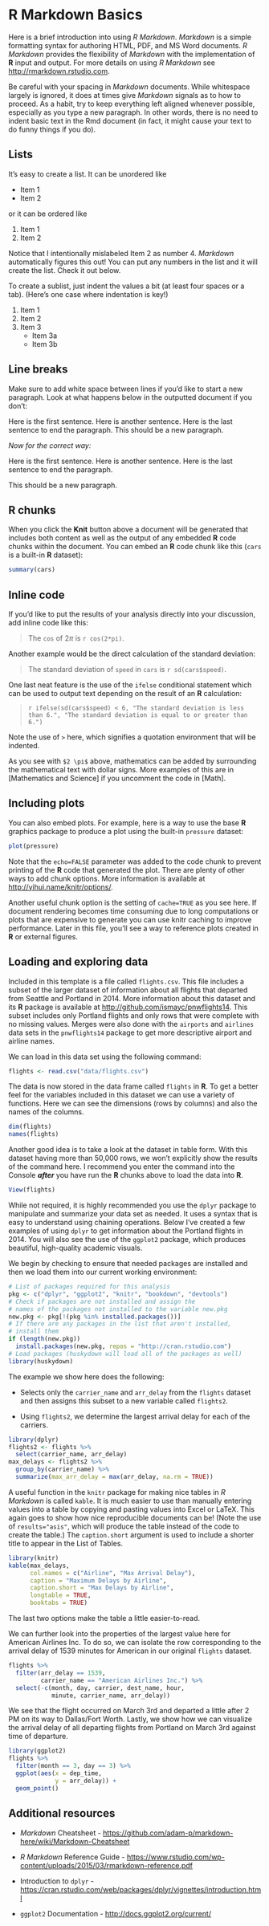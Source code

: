 <!--
The {#rmd-basics} text after the chapter declaration will allow us to link throughout the document back to the beginning of Chapter 1.  These labels will automatically be generated (if not specified) by changing the spaces to hyphens and capital letters to lowercase.  Look for the reference to this label at the beginning of Chapter 2.
-->

# R Markdown Basics {#rmd-basics}

Here is a brief introduction into using _R Markdown_. _Markdown_ is a simple formatting syntax for authoring HTML, PDF, and MS Word documents. _R Markdown_ provides the flexibility of _Markdown_ with the implementation of **R** input and output.  For more details on using _R Markdown_ see <http://rmarkdown.rstudio.com>.  

Be careful with your spacing in _Markdown_ documents.  While whitespace largely is ignored, it does at times give _Markdown_ signals as to how to proceed.  As a habit, try to keep everything left aligned whenever possible, especially as you type a new paragraph.  In other words, there is no need to indent basic text in the Rmd document (in fact, it might cause your text to do funny things if you do).

## Lists

It's easy to create a list.  It can be unordered like

* Item 1
* Item 2

or it can be ordered like

1. Item 1
4. Item 2

Notice that I intentionally mislabeled Item 2 as number 4.  _Markdown_ automatically figures this out!  You can put any numbers in the list and it will create the list.  Check it out below.

To create a sublist, just indent the values a bit (at least four spaces or a tab).  (Here's one case where indentation is key!)

1. Item 1
1. Item 2
1. Item 3
    - Item 3a
    - Item 3b

## Line breaks

Make sure to add white space between lines if you'd like to start a new paragraph.  Look at what happens below in the outputted document if you don't:

Here is the first sentence.  Here is another sentence.  Here is the last sentence to end the paragraph.
This should be a new paragraph.

*Now for the correct way:*

Here is the first sentence.  Here is another sentence.  Here is the last sentence to end the paragraph.

This should be a new paragraph.

## R chunks {#r-chunks}

When you click the **Knit** button above a document will be generated that includes both content as well as the output of any embedded **R** code chunks within the document. You can embed an **R** code chunk like this (`cars` is a built-in **R** dataset):

```r
summary(cars)
```

## Inline code

If you'd like to put the results of your analysis directly into your discussion, add inline code like this:

> The `cos` of $2 \pi$ is `r cos(2*pi)`.

Another example would be the direct calculation of the standard deviation:

> The standard deviation of `speed` in `cars` is `r sd(cars$speed)`.

One last neat feature is the use of the `ifelse` conditional statement which can be used to output text depending on the result of an **R** calculation:

> `r ifelse(sd(cars$speed) < 6, "The standard deviation is less than 6.", "The standard deviation is equal to or greater than 6.")`

Note the use of `>` here, which signifies a quotation environment that will be indented.

As you see with `$2 \pi$` above, mathematics can be added by surrounding the mathematical text with dollar signs.  More examples of this are in [Mathematics and Science] if you uncomment the code in [Math].  

## Including plots

You can also embed plots.  For example, here is a way to use the base **R** graphics package to produce a plot using the built-in `pressure` dataset:

```r
plot(pressure)
```

Note that the `echo=FALSE` parameter was added to the code chunk to prevent printing of the **R** code that generated the plot.  There are plenty of other ways to add chunk options.  More information is available at <http://yihui.name/knitr/options/>.  

Another useful chunk option is the setting of `cache=TRUE` as you see here.  If document rendering becomes time consuming due to long computations or plots that are expensive to generate you can use knitr caching to improve performance.  Later in this file, you'll see a way to reference plots created in **R** or external figures.

## Loading and exploring data

Included in this template is a file called `flights.csv`.  This file includes a subset of the larger dataset of information about all flights that departed from Seattle and Portland in 2014.  More information about this dataset and its **R** package is available at <http://github.com/ismayc/pnwflights14>.  This subset includes only Portland flights and only rows that were complete with no missing values.  Merges were also done with the `airports` and `airlines` data sets in the `pnwflights14` package to get more descriptive airport and airline names.

We can load in this data set using the following command:

```r
flights <- read.csv("data/flights.csv")
```

The data is now stored in the data frame called `flights` in **R**.  To get a better feel for the variables included in this dataset we can use a variety of functions.  Here we can see the dimensions (rows by columns) and also the names of the columns.

```r
dim(flights)
names(flights)
```

Another good idea is to take a look at the dataset in table form.  With this dataset having more than 50,000 rows, we won't explicitly show the results of the command here.  I recommend you enter the command into the Console **_after_** you have run the **R** chunks above to load the data into **R**.

```r
View(flights)
```

While not required, it is highly recommended you use the `dplyr` package to manipulate and summarize your data set as needed.  It uses a syntax that is easy to understand using chaining operations.  Below I've created a few examples of using `dplyr` to get information about the Portland flights in 2014.  You will also see the use of the `ggplot2` package, which produces beautiful, high-quality academic visuals.

We begin by checking to ensure that needed packages are installed and then we load them into our current working environment:

```r
# List of packages required for this analysis
pkg <- c("dplyr", "ggplot2", "knitr", "bookdown", "devtools")
# Check if packages are not installed and assign the
# names of the packages not installed to the variable new.pkg
new.pkg <- pkg[!(pkg %in% installed.packages())]
# If there are any packages in the list that aren't installed,
# install them
if (length(new.pkg))
  install.packages(new.pkg, repos = "http://cran.rstudio.com")
# Load packages (huskydown will load all of the packages as well)
library(huskydown)
```

\clearpage

The example we show here does the following:

- Selects only the `carrier_name` and `arr_delay` from the `flights` dataset and then assigns this subset to a new variable called `flights2`.

- Using `flights2`, we determine the largest arrival delay for each of the carriers.

```r
library(dplyr)
flights2 <- flights %>%
  select(carrier_name, arr_delay)
max_delays <- flights2 %>%
  group_by(carrier_name) %>%
  summarize(max_arr_delay = max(arr_delay, na.rm = TRUE))
```

A useful function in the `knitr` package for making nice tables in _R Markdown_ is called `kable`.  It is much easier to use than manually entering values into a table by copying and pasting values into Excel or LaTeX.  This again goes to show how nice reproducible documents can be! (Note the use of `results="asis"`, which will produce the table instead of the code to create the table.)  The `caption.short` argument is used to include a shorter title to appear in the List of Tables.

```r
library(knitr)
kable(max_delays,
      col.names = c("Airline", "Max Arrival Delay"),
      caption = "Maximum Delays by Airline",
      caption.short = "Max Delays by Airline",
      longtable = TRUE,
      booktabs = TRUE)
```

The last two options make the table a little easier-to-read.

We can further look into the properties of the largest value here for American Airlines Inc.  To do so, we can isolate the row corresponding to the arrival delay of 1539 minutes for American in our original `flights` dataset.


```r
flights %>%
  filter(arr_delay == 1539,
         carrier_name == "American Airlines Inc.") %>%
  select(-c(month, day, carrier, dest_name, hour,
            minute, carrier_name, arr_delay))
```

We see that the flight occurred on March 3rd and departed a little after 2 PM on its way to Dallas/Fort Worth.  Lastly, we show how we can visualize the arrival delay of all departing flights from Portland on March 3rd against time of departure.

```r
library(ggplot2)
flights %>%
  filter(month == 3, day == 3) %>%
  ggplot(aes(x = dep_time,
             y = arr_delay)) +
  geom_point()
```

## Additional resources

- _Markdown_ Cheatsheet - <https://github.com/adam-p/markdown-here/wiki/Markdown-Cheatsheet>

- _R Markdown_ Reference Guide - <https://www.rstudio.com/wp-content/uploads/2015/03/rmarkdown-reference.pdf>

- Introduction to `dplyr` - <https://cran.rstudio.com/web/packages/dplyr/vignettes/introduction.html>

- `ggplot2` Documentation - <http://docs.ggplot2.org/current/>
